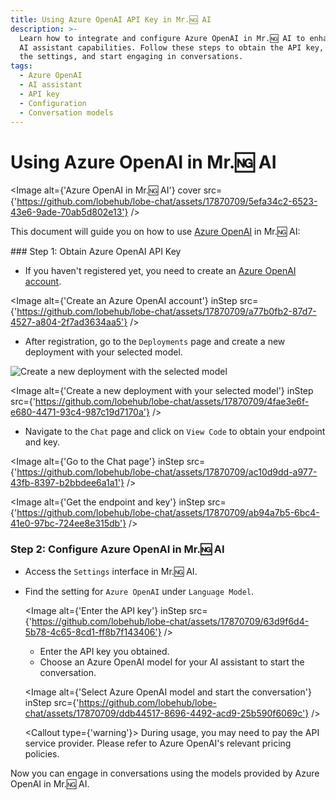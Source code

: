 ```yaml
---
title: Using Azure OpenAI API Key in Mr.🆖 AI
description: >-
  Learn how to integrate and configure Azure OpenAI in Mr.🆖 AI to enhance your
  AI assistant capabilities. Follow these steps to obtain the API key, configure
  the settings, and start engaging in conversations.
tags:
  - Azure OpenAI
  - AI assistant
  - API key
  - Configuration
  - Conversation models
---
```


# Using Azure OpenAI in Mr.🆖 AI

<Image
  alt={'Azure OpenAI in Mr.🆖 AI'}
  cover
  src={'https://github.com/lobehub/lobe-chat/assets/17870709/5efa34c2-6523-43e6-9ade-70ab5d802e13'}
/>

This document will guide you on how to use [Azure OpenAI](https://oai.azure.com/) in Mr.🆖 AI:

<Steps>
  ### Step 1: Obtain Azure OpenAI API Key

  - If you haven't registered yet, you need to create an [Azure OpenAI account](https://oai.azure.com/).

  <Image alt={'Create an Azure OpenAI account'} inStep src={'https://github.com/lobehub/lobe-chat/assets/17870709/a77b0fb2-87d7-4527-a804-2f7ad3634aa5'} />

  - After registration, go to the `Deployments` page and create a new deployment with your selected model.

  ![Create a new deployment with the selected model](https://github.com/lobehub/lobe-chat/assets/17870709/4fae3e6f-e680-4471-93c4-987c19d7170a)

  <Image alt={'Create a new deployment with your selected model'} inStep src={'https://github.com/lobehub/lobe-chat/assets/17870709/4fae3e6f-e680-4471-93c4-987c19d7170a'} />

  - Navigate to the `Chat` page and click on `View Code` to obtain your endpoint and key.

  <Image alt={'Go to the Chat page'} inStep src={'https://github.com/lobehub/lobe-chat/assets/17870709/ac10d9dd-a977-43fb-8397-b2bbdee6a1a1'} />

  <Image alt={'Get the endpoint and key'} inStep src={'https://github.com/lobehub/lobe-chat/assets/17870709/ab94a7b5-6bc4-41e0-97bc-724ee8e315db'} />


### Step 2: Configure Azure OpenAI in Mr.🆖 AI

- Access the `Settings` interface in Mr.🆖 AI.
- Find the setting for `Azure OpenAI` under `Language Model`.

  <Image alt={'Enter the API key'} inStep src={'https://github.com/lobehub/lobe-chat/assets/17870709/63d9f6d4-5b78-4c65-8cd1-ff8b7f143406'} />

  - Enter the API key you obtained.
  - Choose an Azure OpenAI model for your AI assistant to start the conversation.

  <Image alt={'Select Azure OpenAI model and start the conversation'} inStep src={'https://github.com/lobehub/lobe-chat/assets/17870709/ddb44517-8696-4492-acd9-25b590f6069c'} />

  <Callout type={'warning'}>
    During usage, you may need to pay the API service provider. Please refer to Azure OpenAI's
    relevant pricing policies.
  </Callout>
</Steps>

Now you can engage in conversations using the models provided by Azure OpenAI in Mr.🆖 AI.
